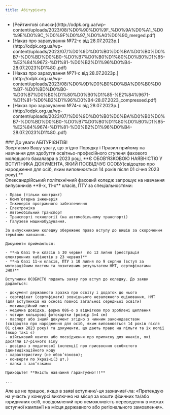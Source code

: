 ```yaml
---
title: Абітурієнту
---
```


<ul>
  <li>
    [Рейтинговi списки](http://odpk.org.ua/wp-content/uploads/2023/08/%D0%90%D0%9F_%D0%9A%D0%A1_%D0%9E%D0%9C_%D0%9F%D0%97_%D0%A0%D0%90_merged.pdf)
  </li>
  <li>
    [Наказ про зарахування №72-c від 28.07.2023р.](http://odpk.org.ua/wp-content/uploads/2023/07/%D0%9D%D0%B0%D0%BA%D0%B0%D0%B7-%D0%BD%D0%B0-%D0%B7%D0%B0%D1%80%D0%B0%D1%85-%E2%84%9672-%D1%81-%D0%B2%D1%96%D0%B4-28.07.2023%D1%80..pdf)
  </li>
  <li>
    [Наказ про зарахування №71-c від 28.07.2023р.](http://odpk.org.ua/wp-content/uploads/2023/08/%D0%9D%D0%B0%D0%BA%D0%B0%D0%B7-%D0%BD%D0%B0-%D0%B7%D0%B0%D1%80%D0%B0%D1%85-%E2%84%9671-%D1%81-%D0%B2%D1%96%D0%B4-28.07.2023_compressed.pdf)
  </li>
  <li>
    [Наказ про зарахування №74-c від 28.07.2023р.](http://odpk.org.ua/wp-content/uploads/2023/07/%D0%9D%D0%B0%D0%BA%D0%B0%D0%B7-%D0%BD%D0%B0-%D0%B7%D0%B0%D1%80%D0%B0%D1%85-%E2%84%9674-%D1%81-%D0%B2%D1%96%D0%B4-28.07.2023%D1%80..pdf)
  </li>
</ul>

<article class="prose space-y-4">
  <div>
    <div className="w-full items-center text-center">
      ### До уваги АБІТУРІЄНТІВ!
    </div>
    Звертаємо Вашу увагу, що згідно Порядку і Правил прийому на навчання для здобуття освітньо-професійного ступеня фахового молодшого бакалавра  в 2023 році, **Є ОБОВ’ЯЗКОВОЮ НАЯВНІСТЮ У ВСТУПНИКА ДОКУМЕНТА, ЯКИЙ ПОСВІДЧУЄ ОСОБУ(свідоцтво про народження для осіб, яким виповнюється 14 років після 01 січня 2023 року).**
  </div>

  <div>
    Олександрійський політехнічний фаховий коледж запрошує на навчання випускників **9-х, 11-х** класів, ПТУ за спеціальностями:
    
    - Право (тільки контракт)
    - Комп’ютерна інженерія
    - Інженерія програмного забезпечення
    - Електроніка
    - Автомобільний транспорт
    - Транспорті технології (на автомобільному транспорті)
    - Галузеве машинобудування.

    За випускниками коледжу збережено право вступу до вишів за скороченим терміном навчання.
    
    Документи приймаються:

    - **на базі 9-и класів з 30 червня  по 13 липня (реєстрація електронних кабінетів з 23 червня)**
    - **на базі 11-и класів, ПТУ з 10 липня по 9 серпня (вступ за мотиваційним листом та позитивним результатом НМТ, сертифікатами ЗНО)**

    Вступники ОСОБИСТО подають заяву про вступ до коледжу. До заяви додаються:

    - документ державного зразка про освіту і додаток до нього
    - сертифікат (сертифікати) зовнішнього незалежного оцінювання, НМТ (для вступників на основі повної загальної середньої освіти)
    - мотиваційний лист
    - медична довідка, форма 086-о з відміткою про зроблені щеплення
    - чотири кольорові фотокартки (розмір 3×4 см)
    - паспорт або інший документ згідно з чинним законодавством  (свідоцтво про народження для осіб, яким виповнюється 14 років після 01 січня 2023 року) та документи, що дають право на пільги та їх копії (якщо такі є)
    - військовий квиток або посвідчення про приписку для юнаків, які досягли 17-річного віку
    - довідка з податкової інспекції про присвоєння особистого ідентифікаційного коду
    - характеристику (не обов’язково);
    - конверти по Україні(3 шт.)
    - папка з зав’язками

    Приходьте! **Якість навчання гарантуємо!!!**

    ...
  </div>
  Але це не працює, якщо в заяві вступник/-ця зазначив/-ла: «Претендую на участь у конкурсі виключно на місця за кошти фізичних та/або юридичних осіб, повідомлений про неможливість переведення в межах вступної кампанії на місця державного або регіонального замовлення».
</article>